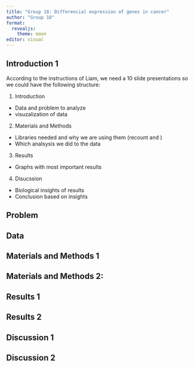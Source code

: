 ```yaml
---
title: "Group 18: Differencial expression of genes in cancer"
author: "Group 18"
format: 
  revealjs:
    theme: moon
editor: visual
---
```


## Introduction 1

According to the instructions of Liam, we need a 10 slide presentations so we could have the following structure:

1. Introduction
  -   Data and problem to analyze
  -   visuzalization of data
2. Materials and Methods
  - Libraries needed and why we are using them (recount and )
  - Which analsysis we did to the data
  
3. Results
  - Graphs with most important results
  
4. Disucssion 
  - Biological insights of results 
  - Conclusion based on insights
  

## Problem


## Data

## Materials and Methods 1

## Materials and Methods 2:


## Results 1

## Results 2

## Discussion 1

## Discussion 2


